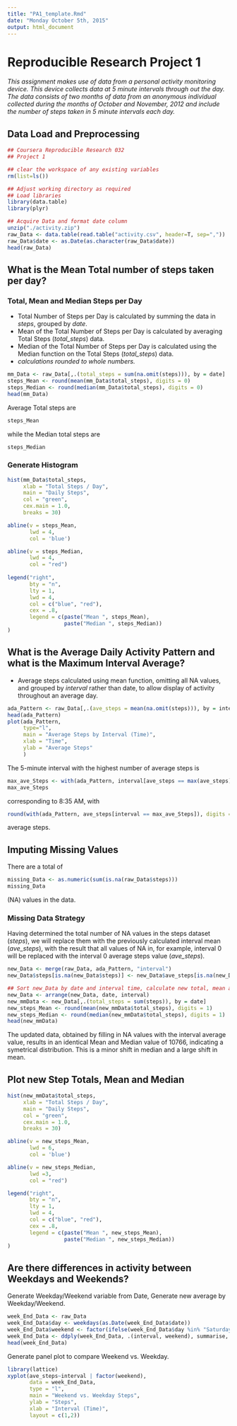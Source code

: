 ```yaml
---
title: "PA1_template.Rmd"
date: "Monday October 5th, 2015"
output: html_document
---
```

# Reproducible Research Project 1
*This assignment makes use of data from a personal activity monitoring device. This device collects data at 5 minute intervals through out the day. The data consists of two months of data from an anonymous individual collected during the months of October and November, 2012 and include the number of steps taken in 5 minute intervals each day.*

## Data Load and Preprocessing
```r
## Coursera Reproducible Research 032
## Project 1

## clear the workspace of any existing variables
rm(list=ls())

## Adjust working directory as required 
## Load libraries
library(data.table)
library(plyr)

## Acquire Data and format date column
unzip("./activity.zip")
raw_Data <- data.table(read.table("activity.csv", header=T, sep=","))
raw_Data$date <- as.Date(as.character(raw_Data$date))
head(raw_Data)
```
## What is the Mean Total number of steps taken per day?
### Total, Mean and Median Steps per Day
 - Total Number of Steps per Day is calculated by summing the data in *steps*, grouped by *date*.
 - Mean of the Total Number of Steps per Day is calculated by averaging Total Steps (*total_steps*) data.
 - Median of the Total Number of Steps per Day is calculated using the Median function on the Total Steps (*total_steps*) data.
 - *calculations rounded to whole numbers.*
```r
mm_Data <- raw_Data[,.(total_steps = sum(na.omit(steps))), by = date]
steps_Mean <- round(mean(mm_Data$total_steps), digits = 0)
steps_Median <- round(median(mm_Data$total_steps), digits = 0)
head(mm_Data)
```
Average Total steps are 
```r
steps_Mean
```
while the Median total steps are
```r
steps_Median
```
### Generate Histogram
```r
hist(mm_Data$total_steps,
     xlab = "Total Steps / Day",
     main = "Daily Steps",
     col = "green",
     cex.main = 1.0,
     breaks = 30)

abline(v = steps_Mean,
       lwd = 4, 
       col = 'blue')

abline(v = steps_Median,
       lwd = 4, 
       col = "red")    
     
legend("right", 
       bty = "n",
       lty = 1,
       lwd = 4, 
       col = c("blue", "red"),
       cex = .8, 
       legend = c(paste("Mean ", steps_Mean),
                  paste("Median ", steps_Median))
)
```

## What is the Average Daily Activity Pattern and what is the Maximum Interval Average?
- Average steps calculated using mean function, omitting all NA values, and grouped by *interval* rather than date, to allow display of activity throughout an average day.
```r
ada_Pattern <- raw_Data[,.(ave_steps = mean(na.omit(steps))), by = interval]
head(ada_Pattern)
plot(ada_Pattern,
     type="l",
     main = "Average Steps by Interval (Time)",
     xlab = "Time",
     ylab = "Average Steps"
     )

```

 The 5-minute interval with the highest number of average steps is
```r
max_ave_Steps <- with(ada_Pattern, interval[ave_steps == max(ave_steps)])
max_ave_Steps
```
corresponding to 8:35 AM, with
```r
round(with(ada_Pattern, ave_steps[interval == max_ave_Steps]), digits = 0)
```
average steps.

## Imputing Missing Values
 There are a total of 
```r
missing_Data <- as.numeric(sum(is.na(raw_Data$steps)))
missing_Data
```
(NA) values in the data.

### Missing Data Strategy
Having determined the total number of NA values in the steps dataset (*steps*), we will replace them with the previously calculated interval mean (*ave_steps*), with the result that all values of NA in, for example, interval 0 will be replaced with the interval 0 average steps value (*ave_steps*).
```r
new_Data <- merge(raw_Data, ada_Pattern, "interval")
new_Data$steps[is.na(new_Data$steps)] <- new_Data$ave_steps[is.na(new_Data$steps)]

## Sort new_Data by date and interval time, calculate new total, mean and median values with the imputed data.
new_Data <- arrange(new_Data, date, interval)
new_mmData <- new_Data[,.(total_steps = sum(steps)), by = date]
new_steps_Mean <- round(mean(new_mmData$total_steps), digits = 1)
new_steps_Median <- round(median(new_mmData$total_steps), digits = 1)
head(new_mmData)
```
The updated data, obtained by filling in NA values with the interval average value, results in an identical Mean and Median value of 10766, indicating a  symetrical distribution. This is a minor shift in median and a large shift in mean.

## Plot new Step Totals, Mean and Median
```r
hist(new_mmData$total_steps,
     xlab = "Total Steps / Day",
     main = "Daily Steps",
     col = "green",
     cex.main = 1.0,
     breaks = 30)

abline(v = new_steps_Mean,
       lwd = 6, 
       col = 'blue')

abline(v = new_steps_Median,
       lwd =3, 
       col = "red")    

legend("right", 
       bty = "n",
       lty = 1,
       lwd = 4, 
       col = c("blue", "red"),
       cex = .8, 
       legend = c(paste("Mean ", new_steps_Mean),
                  paste("Median ", new_steps_Median))
)
```

## Are there differences in activity between Weekdays and Weekends?
Generate Weekday/Weekend variable from Date, Generate new average by Weekday/Weekend.
```r
week_End_Data <- raw_Data
week_End_Data$day <- weekdays(as.Date(week_End_Data$date))
week_End_Data$weekend <- factor(ifelse(week_End_Data$day %in% "Saturday" | week_End_Data$day %in% "Sunday","Weekend","Weekday"))
week_End_Data <- ddply(week_End_Data, .(interval, weekend), summarise, ave_steps = mean(na.omit(steps)))
head(week_End_Data)
```

Generate panel plot to compare Weekend vs. Weekday.
```r
library(lattice)
xyplot(ave_steps~interval | factor(weekend),
       data = week_End_Data,
       type = "l",
       main = "Weekend vs. Weekday Steps", 
       ylab = "Steps", 
       xlab = "Interval (Time)",
       layout = c(1,2))
```
